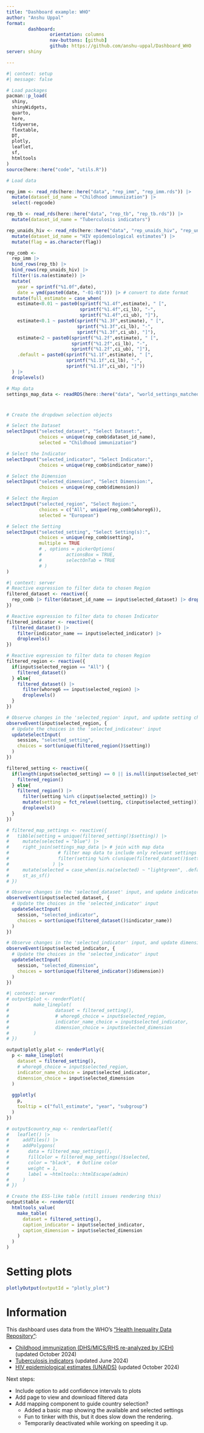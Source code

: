 ```yaml
---
title: "Dashboard example: WHO"
author: "Anshu Uppal"
format: 
        dashboard:
                orientation: columns
                nav-buttons: [github]
                github: https://github.com/anshu-uppal/Dashboard_WHO
server: shiny

---
```


```r
#| context: setup
#| message: false

# Load packages
pacman::p_load(
  shiny,
  shinyWidgets,
  quarto,
  here,
  tidyverse,
  flextable,
  DT,
  plotly,
  leaflet,
  sf,
  htmltools
)
source(here::here("code", "utils.R"))

# Load data

rep_imm <- read_rds(here::here("data", "rep_imm", "rep_imm.rds")) |> 
  mutate(dataset_id_name = "Childhood immunization") |> 
  select(-regcode)

rep_tb <- read_rds(here::here("data", "rep_tb", "rep_tb.rds")) |> 
  mutate(dataset_id_name = "Tuberculosis indicators")

rep_unaids_hiv <- read_rds(here::here("data", "rep_unaids_hiv", "rep_unaids_hiv.rds")) |> 
  mutate(dataset_id_name = "HIV epidemiological estimates") |> 
  mutate(flag = as.character(flag))

rep_comb <- 
  rep_imm |> 
  bind_rows(rep_tb) |> 
  bind_rows(rep_unaids_hiv) |>
  filter(!is.na(estimate)) |> 
  mutate(
    year = sprintf("%1.0f",date),
    date = ymd(paste0(date, "-01-01"))) |> # convert to date format
  mutate(full_estimate = case_when(
    estimate<0.01 ~ paste0(sprintf("%1.4f",estimate), " [", 
                           sprintf("%1.4f",ci_lb), "-",
                           sprintf("%1.4f",ci_ub), "]"),
    estimate<0.1 ~ paste0(sprintf("%1.3f",estimate), " [", 
                          sprintf("%1.3f",ci_lb), "-",
                          sprintf("%1.3f",ci_ub), "]"),
    estimate<2 ~ paste0(sprintf("%1.2f",estimate), " [", 
                        sprintf("%1.2f",ci_lb), "-",
                        sprintf("%1.2f",ci_ub), "]"),
    .default = paste0(sprintf("%1.1f",estimate), " [", 
                      sprintf("%1.1f",ci_lb), "-",
                      sprintf("%1.1f",ci_ub), "]"))
  ) |>
  droplevels()

# Map data
settings_map_data <- readRDS(here::here("data", "world_settings_matched.rds"))

```

#  {.sidebar width="400px"}
```r
# Create the dropdown selection objects

# Select the Dataset
selectInput("selected_dataset", "Select Dataset:", 
            choices = unique(rep_comb$dataset_id_name), 
            selected = "Childhood immunization")

# Select the Indicator
selectInput("selected_indicator", "Select Indicator:", 
            choices = unique(rep_comb$indicator_name))

# Select the Dimension
selectInput("selected_dimension", "Select Dimension:", 
            choices = unique(rep_comb$dimension))

# Select the Region
selectInput("selected_region", "Select Region:", 
            choices = c("All", unique(rep_comb$whoreg6)), 
            selected = "European")

# Select the Setting
selectInput("selected_setting", "Select Setting(s):", 
            choices = unique(rep_comb$setting),
            multiple = TRUE
            # , options = pickerOptions(
            #         actionsBox = TRUE,
            #         selectOnTab = TRUE
            # )
)
```

```r
#| context: server
# Reactive expression to filter data to chosen Region
filtered_dataset <- reactive({
  rep_comb |> filter(dataset_id_name == input$selected_dataset) |> droplevels()
})

# Reactive expression to filter data to chosen Indicator
filtered_indicator <- reactive({
  filtered_dataset() |> 
    filter(indicator_name == input$selected_indicator) |> 
    droplevels()
})

# Reactive expression to filter data to chosen Region
filtered_region <- reactive({
  if(input$selected_region == "All") {
    filtered_dataset()
  } else{
    filtered_dataset() |> 
      filter(whoreg6 == input$selected_region) |> 
      droplevels()
  }
})

# Observe changes in the 'selected_region' input, and update setting choices
observeEvent(input$selected_region, {
  # Update the choices in the 'selected_indicateur' input
  updateSelectInput(
    session, "selected_setting",
    choices = sort(unique(filtered_region()$setting))
  )
})

filtered_setting <- reactive({
  if(length(input$selected_setting) == 0 || is.null(input$selected_setting)) {
    filtered_region()
  } else{
    filtered_region() |>
      filter(setting %in% c(input$selected_setting)) |>
      mutate(setting = fct_relevel(setting, c(input$selected_setting))) |>
      droplevels()
  }
})

# filtered_map_settings <- reactive({
#   tibble(setting = unique(filtered_setting()$setting)) |>
#     mutate(selected = "blue") |> 
#     right_join(settings_map_data |> # join with map data
#                  # filter map data to include only relevant settings
#                  filter(setting %in% c(unique(filtered_dataset()$setting)))
#                ) |>
#     mutate(selected = case_when(is.na(selected) ~ "lightgreen", .default = selected)) |>
#     st_as_sf()
# })

# Observe changes in the 'selected_dataset' input, and update indicator choices
observeEvent(input$selected_dataset, {
  # Update the choices in the 'selected_indicator' input
  updateSelectInput(
    session, "selected_indicator",
    choices = sort(unique(filtered_dataset()$indicator_name))
  )
})

# Observe changes in the 'selected_indicator' input, and update dimension choices
observeEvent(input$selected_indicator, {
  # Update the choices in the 'selected_indicator' input
  updateSelectInput(
    session, "selected_dimension",
    choices = sort(unique(filtered_indicator()$dimension))
  )
})

```

<!-- ## Map (in progress) -->
<!-- ```{r} -->
<!-- leafletOutput("country_map") -->
<!-- ``` -->

```r
#| context: server
# output$plot <- renderPlot({
#         make_lineplot(
#                 dataset = filtered_setting(), 
#                 # whoreg6_choice = input$selected_region,
#                 indicator_name_choice = input$selected_indicator, 
#                 dimension_choice = input$selected_dimension
#         )
# })

output$plotly_plot <- renderPlotly({ 
  p <- make_lineplot(
    dataset = filtered_setting(), 
    # whoreg6_choice = input$selected_region,
    indicator_name_choice = input$selected_indicator, 
    dimension_choice = input$selected_dimension
  )
  
  ggplotly(
    p,
    tooltip = c("full_estimate", "year", "subgroup")
  ) 
}) 

# output$country_map <- renderLeaflet({
#   leaflet() |>
#     addTiles() |>
#     addPolygons(
#       data = filtered_map_settings(),
#       fillColor = filtered_map_settings()$selected,
#       color = "black",  # Outline color
#       weight = 1,
#       label = ~htmltools::htmlEscape(admin)
#     )
# })

# Create the ESS-like table (still issues rendering this)
output$table <- renderUI(
  htmltools_value(
    make_table(
      dataset = filtered_setting(),
      caption_indicator = input$selected_indicator, 
      caption_dimension = input$selected_dimension
    )
  )
)

```

<!-- # Plot -->
<!-- ```{r} -->
<!-- plotOutput("plot") -->
<!-- ``` -->

# Setting plots
```r
plotlyOutput(outputId = "plotly_plot")
```

# Information
::: callout-note
This dashboard uses data from the WHO's ["Health Inequality Data Repository"](https://www.who.int/data/inequality-monitor/data):  

-  [Childhood immunization (DHS/MICS/RHS re-analyzed by ICEH)](https://www.who.int/data/sets/health-inequality-monitor-dataset#immunization) (updated October 2024)  
-  [Tuberculosis indicators](https://www.who.int/data/sets/health-inequality-monitor-dataset#tb) (updated June 2024)  
-  [HIV epidemiological estimates (UNAIDS)](https://www.who.int/data/sets/health-inequality-monitor-dataset#unaids-hiv) (updated October 2024)  

Next steps:  

-  Include option to add confidence intervals to plots  
-  Add page to view and download filtered data
-  Add mapping component to guide country selection?  
    -  Added a basic map showing the available and selected settings  
    -  Fun to tinker with this, but it does slow down the rendering.  
    -  Temporarily deactivated while working on speeding it up.
:::
<!-- # Table -->
<!-- ```{r} -->
<!-- uiOutput("table") -->
<!-- ``` -->

